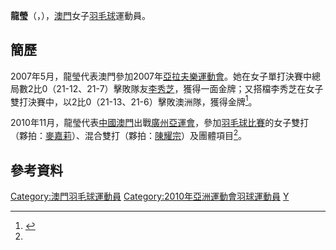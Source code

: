 {{noteTA|G1=Badminton}}
{{Infobox 羽球選手
| playername              = 龍瑩
| image                   = 
| size                    = 
| caption                 = 
| birth_name              = 
| date_of_birth           = {{birth_date_and_age|1985|5|23}}<ref name="廣州亞運">[http://www.gz2010.cn/info/CHN_CHN/ZB/ZBB101A_BD@@@@@@@@@@@@@@@CHN_number=253342.html 2010年廣州亞運會官方網站 羽毛球 - 龙莹 - 简历]</ref>
| place_of_birth          = {{MAC-1976}}
| height                  = {{height|m=1.68}}<ref name="廣州亞運"/>
| weight                  = {{weight|kg=55}}<ref name="廣州亞運"/>
| event                   = 女子單打、女子雙打、混合雙打
| country                 = {{MAC-CHN}}
| years_active            = 
| handedness              = 
| coach                   = 
| highest_ranking         = 第159位（女雙-[[麥嘉莉|麥嘉莉]]）
| date_of_highest_ranking = 2009年11月 
| current_ranking         = 沒有排名
| date_of_current_ranking = 
| played                  = 14勝–12負（女單）<br/>10勝–17負（女双）<br/>1勝–4負（混双）
| titles                  = 
| bwf_profile             = 9B9D1C49-CF71-4DDA-AEC1-FA6F7E43D3CD
| bwf_id                  = 51519
| updated                 = 2012年2月25日
}}
{{MedalTableTop}}
{{MedalSport | 女子[[羽毛球|羽毛球]]}}
{{MedalCountry | {{MAC}}}}
{{MedalCountry | {{flagicon|MAC}}勁青體育會 }}
{{MedalCompetition | [[全澳羽毛球公開賽|全澳羽毛球公開賽]]}}
{{MedalGold  | 2004年 澳門 | 女子單打 }}
{{MedalGold  | 2004年 澳門 | 女子雙打 }}
{{MedalBottom}}
'''龍瑩'''（{{lang|en|'''LONG Ying'''}}，{{bd|1985年|5月23日}}），[[澳門|澳門]]女子[[羽毛球|羽毛球]]運動員。

== 簡歷 ==
2007年5月，龍瑩代表澳門參加2007年[[亞拉夫樂運動會|亞拉夫樂運動會]]。她在女子單打決賽中總局數2比0（21-12、21-7）擊敗隊友[[李秀芝|李秀芝]]，獲得一面金牌；又搭檔李秀芝在女子雙打決賽中，以2比0（21-13、21-6）擊敗澳洲隊，獲得金牌<ref>{{cite news|title=2007亞拉夫樂運動會 第六天賽事|url=http://www.sport.gov.mo/zh/events/news/id/778|publisher=澳門體育局|date=2007-05-19}}</ref>。

2010年11月，龍瑩代表[[2010年亞洲運動會中國澳門代表團|中國澳門]]出戰[[廣州|廣州]][[2010年亞洲運動會|亞運會]]，參加[[2010年亞洲運動會羽毛球比賽|羽毛球比賽]]的女子雙打（夥拍：[[麥嘉莉|麥嘉莉]]）、混合雙打（夥拍：[[陳耀宗_(澳門)|陳耀宗]]）及團體項目<ref name="廣州亞運"/>。

== 參考資料 ==
{{reflist}}

{{DEFAULTSORT:LONG Ying}}
[[Category:澳門羽毛球運動員|Category:澳門羽毛球運動員]]
[[Category:2010年亞洲運動會羽球運動員|Category:2010年亞洲運動會羽球運動員]]
[[Category:龍姓|Y]]
